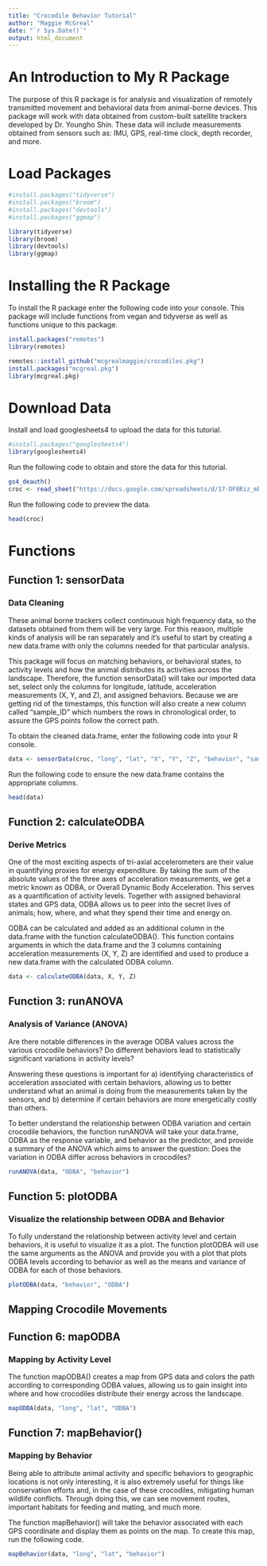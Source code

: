 ```yaml
---
title: "Crocodile Behavior Tutorial"
author: "Maggie McGreal"
date: "`r Sys.Date()`"
output: html_document
---
```


# An Introduction to My R Package

The purpose of this R package is for analysis and visualization of remotely transmitted movement and behavioral data from animal-borne devices. This package will work with data obtained from custom-built satellite trackers developed by Dr. Youngho Shin. These data will include measurements obtained from sensors such as: IMU, GPS, real-time clock, depth recorder, and more.

# Load Packages 

```r
#install.packages("tidyverse")
#install.packages("broom")
#install.packages("devtools")
#install.packages("ggmap")
```

```r
library(tidyverse)
library(broom)
library(devtools)
library(ggmap)
```


# Installing the R Package

To install the R package enter the following code into your console. This package will include functions from vegan and tidyverse as well as functions unique to this package.
```r
install.packages("remotes")
library(remotes)
```

```r
remotes::install_github("mcgrealmaggie/crocodiles.pkg")
install.packages("mcgreal.pkg")
library(mcgreal.pkg)
```

# Download Data

Install and load googlesheets4 to upload the data for this tutorial.

```r
#install.packages("googlesheets4")
library(googlesheets4)
```

Run the following code to obtain and store the data for this tutorial. 

```r
gs4_deauth()
croc <- read_sheet("https://docs.google.com/spreadsheets/d/17-DF8Riz_mkOL-KpFpe1K9W6FBnJdiWsziWZk_IOpiA/edit?usp=sharing")
```

Run the following code to preview the data.

```r
head(croc)
```

# Functions

## Function 1: sensorData
### Data Cleaning

These animal borne trackers collect continuous high frequency data, so the datasets obtained from them will be very large. For this reason, multiple kinds of analysis will be ran separately and it's useful to start by creating a new data.frame with only the columns needed for that particular analysis.

This package will focus on matching behaviors, or behavioral states, to activity levels and how the animal distributes its activities across the landscape. Therefore, the function sensorData() will take our imported data set, select only the columns for longitude, latitude, acceleration measurements (X, Y, and Z), and assigned behaviors. Because we are getting rid of the timestamps, this function will also create a new column called “sample_ID” which numbers the rows in chronological order, to assure the GPS points follow the correct path.   

To obtain the cleaned data.frame, enter the following code into your R console.

```r
data <- sensorData(croc, "long", "lat", "X", "Y", "Z", "behavior", "sample_id")
```

Run the following code to ensure the new data.frame contains the appropriate columns.

```r
head(data)
```

## Function 2: calculateODBA
### Derive Metrics

One of the most exciting aspects of tri-axial accelerometers are their value in quantifying proxies for energy expenditure. By taking the sum of the absolute values of the three axes of acceleration measurements, we get a metric known as ODBA, or Overall Dynamic Body Acceleration. This serves as a quantification of activity levels. Together with assigned behavioral states and GPS data, ODBA allows us to peer into the secret lives of animals; how, where, and what they spend their time and energy on. 

ODBA can be calculated and added as an additional column in the data.frame with the function calculateODBA(). This function contains arguments in which the data.frame and the 3 columns containing acceleration measurements (X, Y, Z) are identified and used to produce a new data.frame with the calculated ODBA column. 

```r
data <- calculateODBA(data, X, Y, Z)
```

## Function 3: runANOVA
### Analysis of Variance (ANOVA)

Are there notable differences in the average ODBA values across the various crocodile behaviors? Do different behaviors lead to statistically significant variations in activity levels?

Answering these questions is important for a) identifying characteristics of acceleration associated with certain behaviors, allowing us to better understand what an animal is doing from the measurements taken by the sensors, and b) determine if certain behaviors are more energetically costly than others.

To better understand the relationship between ODBA variation and certain crocodile behaviors, the function runANOVA will take your data.frame, ODBA as the response variable, and behavior as the predictor, and provide a summary of the ANOVA which aims to answer the question: Does the variation in ODBA differ across behaviors in crocodiles?

```r
runANOVA(data, "ODBA", "behavior")
```

## Function 5: plotODBA
### Visualize the relationship between ODBA and Behavior

To fully understand the relationship between activity level and certain behaviors, it is useful to visualize it as a plot. The function plotODBA will use the same arguments as the ANOVA and provide you with a plot that plots ODBA levels according to behavior as well as the means and variance of ODBA for each of those behaviors. 

```r
plotODBA(data, "behavior", "ODBA")
```

## Mapping Crocodile Movements
## Function 6: mapODBA
### Mapping by Activity Level

The function mapODBA() creates a map from GPS data and colors the path according to corresponding ODBA values, allowing us to gain insight into where and how crocodiles distribute their energy across the landscape. 

```r
mapODBA(data, "long", "lat", "ODBA")
```

## Function 7: mapBehavior()
### Mapping by Behavior

Being able to attribute animal activity and specific behaviors to geographic locations is not only interesting, it is also extremely useful for things like conservation efforts and, in the case of these crocodiles, mitigating human wildlife conflicts. Through doing this, we can see movement routes, important habitats for feeding and mating, and much more.

The function mapBehavior() will take the behavior associated with each GPS coordinate and display them as points on the map. To create this map, run the following code.

```r
mapBehavior(data, "long", "lat", "behavior")
```
